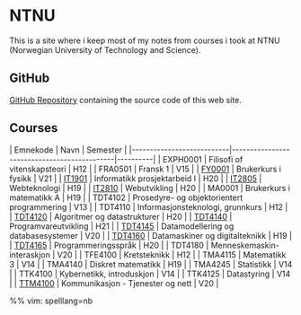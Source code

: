= NTNU =
This is a site where i keep most of my notes from courses i took at NTNU (Norwegian University of Technology and Science).

== GitHub ==
[[https://github.com/Lunarage/NTNUvimwiki|GitHub Repository]] containing the source code of this web site.

== Courses ==
| Emnekode                  | Navn                                        | Semester |
|---------------------------|---------------------------------------------|----------|
| EXPH0001                  | Filisofi of vitenskapsteori                 | H12      |
| FRA0501                   | Fransk 1                                    | V15      |
| [[FY0001/index|FY0001]]   | Brukerkurs i fysikk                         | V21      |
| [[IT1901/index|IT1901]]   | Informatikk prosjektarbeid I                | H20      |
| [[IT2805/index|IT2805]]   | Webteknologi                                | H19      |
| [[IT2810/index|IT2810]]   | Webutvikling                                | H20      |
| MA0001                    | Brukerkurs i matematikk A                   | H19      |
| TDT4102                   | Prosedyre- og objektorientert programmering | V13      |
| TDT4110                   | Informasjonsteknologi, grunnkurs            | H12      |
| [[TDT4120/index|TDT4120]] | Algoritmer og datastrukturer                | H20      |
| [[TDT4140/index|TDT4140]] | Programvareutvikling                        | H21      |
| [[TDT4145/index|TDT4145]] | Datamodellering og databasesystemer         | V20      |
| [[TDT4160/index|TDT4160]] | Datamaskiner og digitalteknikk              | H19      |
| [[TDT4165/index|TDT4165]] | Programmeringsspråk                         | H20      |
| TDT4180                   | Menneskemaskin-interaskjon                  | V20      |
| TFE4100                   | Kretsteknikk                                | H12      |
| TMA4115                   | Matematikk 3                                | V14      |
| TMA4140                   | Diskret matematikk                          | H19      |
| TMA4245                   | Statistikk                                  | V14      |
| TTK4100                   | Kybernetikk, introduskjon                   | V14      |
| TTK4125                   | Datastyring                                 | V14      |
| [[TTM4100/index|TTM4100]] | Kommunikasjon - Tjenester og nett           | V20      |

%% vim: spelllang=nb
